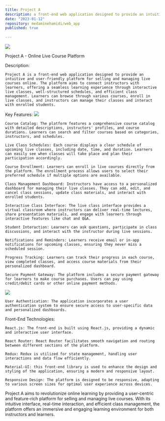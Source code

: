 ```yaml
---
title: Project A
description: a front-end web application designed to provide an intuitive and user-friendly platform for selling and managing live courses online. The platform aims to connect instructors with learners, offering a seamless learning experience through interactive live classes, well-structured schedules, and efficient class management.
date: "2023-01-12"
repository: medaminehamidi/web_app
published: true
  
---
```



![](/pja1.png)

Project A - Online Live Course Platform

Description:

    Project A is a front-end web application designed to provide an intuitive and user-friendly platform for selling and managing live courses online. The platform aims to connect instructors with learners, offering a seamless learning experience through interactive live classes, well-structured schedules, and efficient class management. Learners can browse through various courses, enroll in live classes, and instructors can manage their classes and interact with enrolled students.

Key Features:
![](/pja2.png)

    Course Catalog: The platform features a comprehensive course catalog with detailed descriptions, instructors' profiles, and course durations. Learners can search and filter courses based on categories, instructors, and schedules.

    Live Class Schedules: Each course displays a clear schedule of upcoming live classes, including date, time, and duration. Learners can easily see when classes will take place and plan their participation accordingly.

    Course Enrollment: Learners can enroll in live courses directly from the platform. The enrollment process allows users to select their preferred schedule if multiple options are available.

    Class Management Dashboard: Instructors have access to a personalized dashboard for managing their live classes. They can add, edit, and cancel class sessions, update class materials, and interact with enrolled students.

    Interactive Class Interface: The live class interface provides a virtual classroom where instructors can deliver real-time lectures, share presentation materials, and engage with learners through interactive features like chat and Q&A.

    Student Interaction: Learners can ask questions, participate in class discussions, and interact with the instructor during live sessions.

    Notifications and Reminders: Learners receive email or in-app notifications for upcoming classes, ensuring they never miss a scheduled session.

    Progress Tracking: Learners can track their progress in each course, view completed classes, and access course materials from their personalized dashboard.

    Secure Payment Gateway: The platform includes a secure payment gateway for learners to make course purchases. Users can pay using credit/debit cards or other online payment methods.
![](/pja3.png)

    User Authentication: The application incorporates a user authentication system to ensure secure access to user-specific data and personalized dashboards.

Front-End Technologies:

    React.js: The front-end is built using React.js, providing a dynamic and interactive user interface.

    React Router: React Router facilitates smooth navigation and routing between different sections of the platform.

    Redux: Redux is utilized for state management, handling user interactions and data flow efficiently.

    Material-UI: this front-end library is used to enhance the design and styling of the application, ensuring a modern and responsive layout.

    Responsive Design: The platform is designed to be responsive, adapting to various screen sizes for optimal user experience across devices.

Project A aims to revolutionize online learning by providing a user-centric and feature-rich platform for selling and managing live courses. With its intuitive interface, real-time interaction, and efficient class management, the platform offers an immersive and engaging learning environment for both instructors and learners.